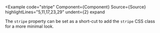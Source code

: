 
<Example
  code="stripe"
  Component={Component}
  Source={Source}
  highlightLines="5,11,17,23,29"
  undent={2}
  expand
>
  The `stripe` property can be set as a short-cut to add the `stripe` CSS
  class for a more minimal look.
</Example>

